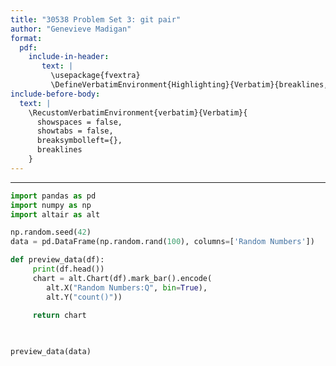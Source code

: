 ```yaml
---
title: "30538 Problem Set 3: git pair"
author: "Genevieve Madigan"
format: 
  pdf:
    include-in-header: 
       text: |
         \usepackage{fvextra}
         \DefineVerbatimEnvironment{Highlighting}{Verbatim}{breaklines,commandchars=\\\{\}}
include-before-body:
  text: |
    \RecustomVerbatimEnvironment{verbatim}{Verbatim}{
      showspaces = false,
      showtabs = false,
      breaksymbolleft={},
      breaklines
    }
---
```

---

```python
import pandas as pd
import numpy as np
import altair as alt

np.random.seed(42)
data = pd.DataFrame(np.random.rand(100), columns=['Random Numbers'])

def preview_data(df):
     print(df.head())
     chart = alt.Chart(df).mark_bar().encode(
        alt.X("Random Numbers:Q", bin=True),
        alt.Y("count()"))
     
     return chart
     


preview_data(data)
```
